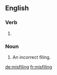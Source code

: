 ==English==

===Verb===
{{head|en}}

# {{present participle of|misfile}}

===Noun===
{{en-noun}}

# An incorrect filing.

[[de:misfiling]]
[[fr:misfiling]]